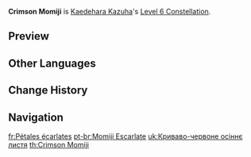 {{Constellation Infobox
|image       = Constellation Crimson Momiji.png
|description = After using [[Chihayaburu]] or [[Kazuha Slash]], Kaedehara Kazuha gains an {{Color|Anemo [[Elemental Infusion|Infusion]]}} for 5s. Additionally, each point of Elemental Mastery will increase the DMG dealt by Kaedehara Kazuha's Normal, Charged, and Plunging Attacks by 0.2%.
|level       = 6
|character   = Kaedehara Kazuha
|scale_att1  = Elemental Mastery
|utility1    = Elemental Infusion
|utility2    = Percentage DMG Increase
|utility3    = Normal Attack DMG Increase
|utility4    = Charged Attack DMG Increase
|utility5    = Plunging Attack DMG Increase
}}
'''Crimson Momiji''' is [[Kaedehara Kazuha]]'s [[Level 6 Constellation]].
<!--
==Gameplay Notes==-->

==Preview==
{{Preview
|file1=Constellation Crimson Momiji Normal
|caption1=Normal Attack

|file2=Constellation Crimson Momiji Charged
|caption2=Charged Attack

|file3=Constellation Crimson Momiji Plunging
|caption3=Plunging Attack
}}

==Other Languages==
{{Other Languages
|en      = Crimson Momiji
|zhs     = 血赤叶红
|zhs_rm  = Xuè Chì Yè Hóng
|zht     = 血赤葉紅
|zht_rm  = Xiě Chì Yè Hóng
|zh_tl   = Blood Red Maple{{Sino|zh|ja}}
|ja      = 血赤の紅葉
|ja_rm   = Kesseki no Momiji{{Assumed}}
|ja_tl   = Blood Red Maple
|ko      = 심홍의 단풍
|ko_rm   = Simhong-ui Danpung
|ko_tl   = Crimson Maple
|es      = Hojas escarlata
|es_tl   = Scarlet Leaves
|fr      = Pétales écarlates
|fr_tl   = Scarlet Petals
|ru      = Багровые листья
|ru_tl   = Crimson Leaves
|th      = Crimson Momiji
|vi      = Lá Phong Đỏ Thẫm
|vi_tl   = 
|de      = Momiji-Jagd
|de_tl   = Momiji Hunt
|id      = Crimson Momiji
|pt      = Momiji Escarlate
|pt_tl   = Scarlet Momiji
}}

==Change History==
{{Change History|1.6}}

==Navigation==
{{Talent Navbox|Kaedehara Kazuha}}

[[fr:Pétales écarlates]]
[[pt-br:Momiji Escarlate]]
[[uk:Криваво-червоне осіннє листя]]
[[th:Crimson Momiji]]